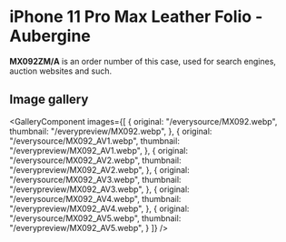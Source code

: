 
# iPhone 11 Pro Max Leather Folio - Aubergine

<Callout type='info' emoji='👉🏻'>**MX092ZM/A** is an order number of this case, used for search engines, auction websites and such.</Callout>

## Image gallery

<GalleryComponent
    images={[
      {
        original: "/everysource/MX092.webp",
        thumbnail: "/everypreview/MX092.webp",
      },
      {
        original: "/everysource/MX092_AV1.webp",
        thumbnail: "/everypreview/MX092_AV1.webp",
      },
      {
        original: "/everysource/MX092_AV2.webp",
        thumbnail: "/everypreview/MX092_AV2.webp",
      },
      {
        original: "/everysource/MX092_AV3.webp",
        thumbnail: "/everypreview/MX092_AV3.webp",
      },
      {
        original: "/everysource/MX092_AV4.webp",
        thumbnail: "/everypreview/MX092_AV4.webp",
      },
      {
        original: "/everysource/MX092_AV5.webp",
        thumbnail: "/everypreview/MX092_AV5.webp",
      }
    ]}
  />
